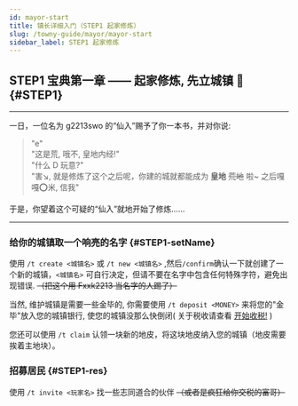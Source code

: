 ```yaml
---
id: mayor-start
title: 镇长详细入门（STEP1 起家修炼）
slug: /towny-guide/mayor/mayor-start
sidebar_label: STEP1 起家修炼
---
```


## STEP1 宝典第一章 —— 起家修炼, 先立城镇 🏯 {#STEP1}

---

一日，一位名为 g2213swo 的“仙入”赐予了你一本书，并对你说:

> "e"  
> "这是荒, 哦不, 皇地内经!"  
> "什么 D 玩意?"  
> "害↘, 就是修炼了这个之后呢，你建的城就都能成为 **皇地** ~~荒地~~ 啦~ 之后嘎嘎⭕米, 信我"  

于是，你望着这个可疑的“仙入”就地开始了修炼……

---

### 给你的城镇取一个响亮的名字 {#STEP1-setName}

使用 `/t create <城镇名>` 或 `/t new <城镇名>` ,然后`/confirm`确认一下就创建了一个新的城镇，`<城镇名>` 可自行决定，但请不要在名字中包含任何特殊字符，避免出现错误. ~~（把这个用 Fxxk2213 当名字的人踢了）~~

<!-- ![CreateT](static/img/towny-guide/CreateT.gif) -->

当然, 维护城镇是需要一些金毕的, 你需要使用 `/t deposit <MONEY>` 来将您的"金毕"放入您的城镇银行, 使您的城镇没那么快倒闭( 关于税收请查看 [开始收税!](./tax) )

您还可以使用 `/t claim` 认领一块新的地皮，将这块地皮纳入您的城镇（地皮需要挨着主地块）。

### 招募居民 {#STEP1-res}

使用 `/t invite <玩家名>` 找一些志同道合的伙伴 ~~（或者是疯狂给你交税的富哥）~~
